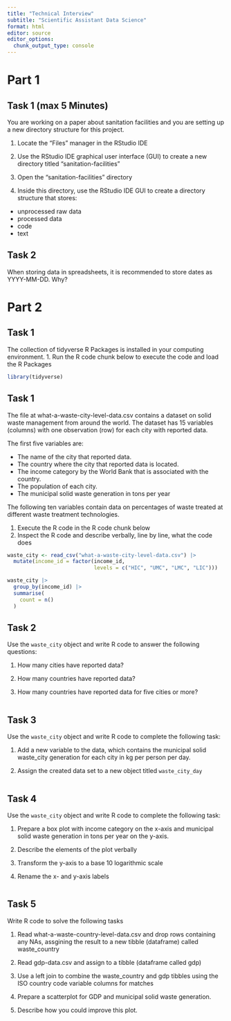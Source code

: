 ```yaml
---
title: "Technical Interview"
subtitle: "Scientific Assistant Data Science"
format: html
editor: source
editor_options: 
  chunk_output_type: console
---
```


# Part 1

## Task 1 (max 5 Minutes)

You are working on a paper about sanitation facilities and you are setting up a new directory structure for this project. 

1. Locate the "Files" manager in the RStudio IDE

2. Use the RStudio IDE graphical user interface (GUI) to create a new directory titled "sanitation-facilities"

3. Open the "sanitation-facilities" directory 

4. Inside this directory, use the RStudio IDE GUI to create a directory structure that stores:

- unprocessed raw data
- processed data
- code
- text

## Task 2

When storing data in spreadsheets, it is recommended to store dates as YYYY-MM-DD. Why?

# Part 2

## Task 1

The collection of tidyverse R Packages is installed in your computing environment. 
1. Run the R code chunk below to execute the code and load the R Packages

```r

library(tidyverse)

```

## Task 1

The file at what-a-waste-city-level-data.csv contains a dataset on solid waste management from around the world. The dataset has 15 variables (columns) with one observation (row) for each city with reported data.

The first five variables are:

- The name of the city that reported data.
- The country where the city that reported data is located.
- The income category by the World Bank that is associated with the country.
- The population of each city.
- The municipal solid waste generation in tons per year

The following ten variables contain data on percentages of waste treated at different waste treatment technologies. 

1. Execute the R code in the R code chunk below
2. Inspect the R code and describe verbally, line by line, what the code does

```r

waste_city <- read_csv("what-a-waste-city-level-data.csv") |>
  mutate(income_id = factor(income_id, 
                            levels = c("HIC", "UMC", "LMC", "LIC")))

waste_city |> 
  group_by(income_id) |> 
  summarise(
    count = n()
  )

```

## Task 2

Use the `waste_city` object and write R code to answer the following questions: 

1. How many cities have reported data? 

2. How many countries have reported data? 

3. How many countries have reported data for five cities or more? 

```r



```

## Task 3

Use the `waste_city` object and write R code to complete the following task:

1. Add a new variable to the data, which contains the municipal solid waste_city generation for each city in kg per person per day.

2. Assign the created data set to a new object titled `waste_city_day`

```r


```

## Task 4

Use the `waste_city` object and write R code to complete the following task:

1. Prepare a box plot with income category on the x-axis and municipal solid waste generation in tons per year on the y-axis. 

2. Describe the elements of the plot verbally

3. Transform the y-axis to a base 10 logarithmic scale

4. Rename the x- and y-axis labels

```r


```

## Task 5

Write R code to solve the following tasks

1. Read what-a-waste-country-level-data.csv and drop rows containing any NAs, assgining the result to a new tibble (dataframe) called waste_country

2. Read gdp-data.csv and assign to a tibble (dataframe called gdp)

3. Use a left join to combine the waste_country and gdp tibbles using the ISO country code variable columns for matches

4. Prepare a scatterplot for GDP and municipal solid waste generation.

5. Describe how you could improve this plot.


```r



```


